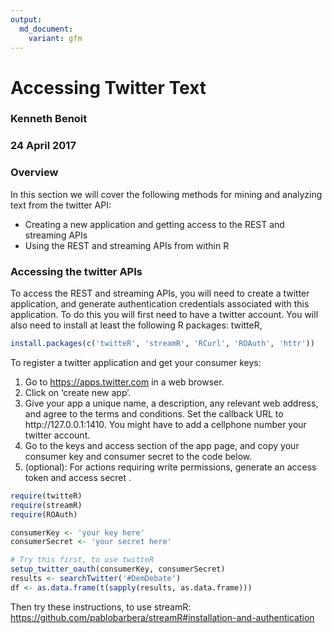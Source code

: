 ```yaml
---
output:
  md_document:
    variant: gfm
---
```


# Accessing Twitter Text

### Kenneth Benoit
### 24 April 2017

### Overview

In this section we will cover the following methods for mining and analyzing text from the twitter API:

* Creating a new application and getting access to the REST and streaming APIs
* Using the REST and streaming APIs from within R

### Accessing the twitter APIs

To access the REST and streaming APIs, you will need to create a twitter application, and generate authentication credentials associated with this application. To do this you will first need to have a twitter account. You will also need to install at least the following R packages: twitteR, 


```r
install.packages(c('twitteR', 'streamR', 'RCurl', 'ROAuth', 'httr'))
```

To register a twitter application and get your consumer keys:

1. Go to <https://apps.twitter.com> in a web browser.
2. Click on 'create new app'.
3. Give your app a unique name, a description, any relevant web address, and agree to the terms and conditions. Set the callback URL to http://127.0.0.1:1410. You might have to add a cellphone number your twitter account.
4. Go to the keys and access section of the app page, and copy your consumer key and consumer secret to the code below.
5. (optional): For actions requiring write permissions, generate an access token and access secret .

```r
require(twitteR)
require(streamR)
require(ROAuth)

consumerKey <- 'your key here'
consumerSecret <- 'your secret here'

# Try this first, to use twitteR
setup_twitter_oauth(consumerKey, consumerSecret)
results <- searchTwitter('#DemDebate')
df <- as.data.frame(t(sapply(results, as.data.frame)))
```

Then try these instructions, to use streamR:
<https://github.com/pablobarbera/streamR#installation-and-authentication>



